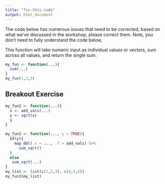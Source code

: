 ```yaml
---
title: "fix-this-code"
output: html_document
---
```




The code below has numerous issues that need to be corrected, based on what we've discussed in the workshop, please correct them. Note, you don't need to fully understand the code below, 

This function will take numeric input as individual values or vectors, sum across all values, and return the single sum.


```r
my_fun <- function(...){
  sum(...)
}
my_fun(1,2,3)
```

## Breakout Exercise

```r
my_fun2 <- function(...){
  x <- add_vals(...)
  y <- sqrt(x)
  y
}
```


```r
my_fun3 <- function(..., y = TRUE){
  if(y){
    map_dbl(.x = ..., .f = add_vals) %>% 
      sum_sqrt()
  }
  else
   sum_sqrt(...)
}
my_list <- list(c(1,2,3), c(4,5,6))
my_fun3(my_list)
```

